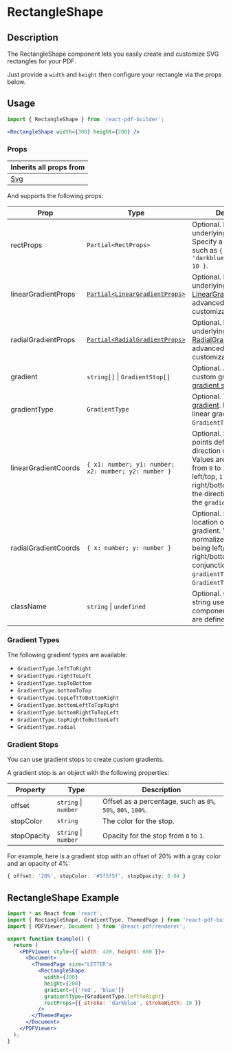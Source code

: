 

<Meta title="Documentation/Components/Shapes/RectangleShape" />

<h1>RectangleShape</h1>

## Description

The RectangleShape component lets you easily create and customize SVG rectangles for your PDF.

Just provide a `width` and `height` then configure your rectangle via the props below.

## Usage

```jsx
import { RectangleShape } from 'react-pdf-builder';
```

```jsx
<RectangleShape width={300} height={200} />
```

### Props

| Inherits all props from              |
| ------------------------------------ |
| [Svg](https://react-pdf.org/svg#svg) |

And supports the following props:

| Prop                 | Type                                                                       | Description                                                                                                                                                                                                              |
| -------------------- | -------------------------------------------------------------------------- | ------------------------------------------------------------------------------------------------------------------------------------------------------------------------------------------------------------------------ |
| rectProps            | `Partial<RectProps>`                                                       | Optional. Props for the underlying SVG [Rect](https://react-pdf.org/svg#rect). Specify a stroke here, such as `{ stroke: 'darkblue', strokeWidth: 10 }`.                                                                 |
| linearGradientProps  | [`Partial<LinearGradientProps>`](https://react-pdf.org/svg#lineargradient) | Optional. Props for the underlying SVG [LinearGradient](https://react-pdf.org/svg#lineargradient). Use for advanced gradient customization.                                                                              |
| radialGradientProps  | [`Partial<RadialGradientProps>`](https://react-pdf.org/svg#radialgradient) | Optional. Props for the underlying SVG [RadialGradient](https://react-pdf.org/svg#radialgradient). Use for advanced gradient customization.                                                                              |
| gradient             | `string[]` &#124; `GradientStop[]`                                         | Optional. An array of custom gradient colors, or [gradient stops](https://justinmahar.github.io/react-pdf-builder/?path=/docs/documentation-components-gradientbackdrop--docs#gradient-stops).                           |
| gradientType         | `GradientType`                                                             | Optional. The [type of gradient](https://justinmahar.github.io/react-pdf-builder/?path=/docs/documentation-components-gradientbackdrop--docs#gradient-types). Defaults to a linear gradient, `GradientType.topToBottom`. |
| linearGradientCoords | `{ x1: number; y1: number; x2: number; y2: number }`                       | Optional. Specify two points defining the direction of the gradient. Values are normalized from `0` to `1`, `0` being left/top, `1` being right/bottom. Overrides the direction specified in the `gradientType` prop.    |
| radialGradientCoords | `{ x: number; y: number }`                                                 | Optional. Specify the location of the radial gradient. Values are normalized from `0` to `1`, `0` being left/top, `1` being right/bottom. Use in conjunction with a `gradientType` of `GradientType.radial`.             |
| className            | `string` &#124; `undefined`                                                | Optional. Class name string used to style the component. [Class names](https://justinmahar.github.io/react-pdf-builder/?path=/docs/documentation-themes--docs#class-names) are defined in themes.                        |

### Gradient Types 

The following gradient types are available:

- `GradientType.leftToRight`
- `GradientType.rightToLeft`
- `GradientType.topToBottom`
- `GradientType.bottomToTop`
- `GradientType.topLeftToBottomRight`
- `GradientType.bottomLeftToTopRight`
- `GradientType.bottomRightToTopLeft`
- `GradientType.topRightToBottomLeft`
- `GradientType.radial`

### Gradient Stops

You can use gradient stops to create custom gradients.

A gradient stop is an object with the following properties:

| Property    | Type                     | Description                                                 |
| ----------- | ------------------------ | ----------------------------------------------------------- |
| offset      | `string` &#124; `number` | Offset as a percentage, such as `0%`, `50%`, `80%`, `100%`. |
| stopColor   | `string`                 | The color for the stop.                                     |
| stopOpacity | `string` &#124; `number` | Opacity for the stop from `0` to `1`.                       |

For example, here is a gradient stop with an offset of 20% with a gray color and an opacity of 4%:

```ts
{ offset: '20%', stopColor: '#5f5f5f', stopOpacity: 0.04 }
```

## RectangleShape Example

<DocsPDF>
  <RectangleShape 
    width={300}
    height={200}
    gradient={['red', 'blue']}
    gradientType={GradientType.leftToRight}
    rectProps={{ stroke: 'darkblue', strokeWidth: 10 }}
   />
</DocsPDF>

```jsx
import * as React from 'react';
import { RectangleShape, GradientType, ThemedPage } from 'react-pdf-builder';
import { PDFViewer, Document } from '@react-pdf/renderer';

export function Example() {
  return (
    <PDFViewer style={{ width: 420, height: 600 }}>
      <Document>
        <ThemedPage size="LETTER">
          <RectangleShape 
            width={300}
            height={200}
            gradient={['red', 'blue']}
            gradientType={GradientType.leftToRight}
            rectProps={{ stroke: 'darkblue', strokeWidth: 10 }}
          />
        </ThemedPage>
      </Document>
    </PDFViewer>
  );
}
```
